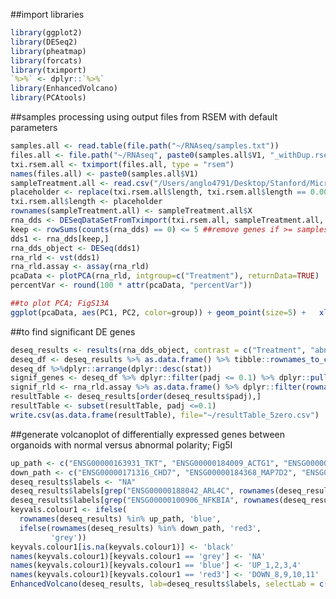 ##import libraries
```r
library(ggplot2)
library(DESeq2)
library(pheatmap)
library(forcats)
library(tximport)
`%>%` <- dplyr::`%>%`
library(EnhancedVolcano)
library(PCAtools)
```

##samples processing using output files from RSEM with default parameters
```r
samples.all <- read.table(file.path("~/RNAseq/samples.txt"))
files.all <- file.path("~/RNAseq", paste0(samples.all$V1, "_withDup.rsem.genes.results"))
txi.rsem.all <- tximport(files.all, type = "rsem")
names(files.all) <- paste0(samples.all$V1)
sampleTreatment.all <- read.csv("/Users/anglo4791/Desktop/Stanford/Microwell/RNAseq/sampleTreatment.csv")
placeholder <- replace(txi.rsem.all$length, txi.rsem.all$length == 0.00, 1.00)
txi.rsem.all$length <- placeholder
rownames(sampleTreatment.all) <- sampleTreatment.all$X
rna_dds <- DESeqDataSetFromTximport(txi.rsem.all, sampleTreatment.all, ~ Treatment)
keep <- rowSums(counts(rna_dds) == 0) <= 5 ##remove genes if >= samples have zero count
dds1 <- rna_dds[keep,]
rna_dds_object <- DESeq(dds1)
rna_rld <- vst(dds1)
rna_rld.assay <- assay(rna_rld)
pcaData <- plotPCA(rna_rld, intgroup=c("Treatment"), returnData=TRUE)
percentVar <- round(100 * attr(pcaData, "percentVar"))

##to plot PCA; FigS13A
ggplot(pcaData, aes(PC1, PC2, color=group)) + geom_point(size=5) +   xlab(paste0("PC1: ",percentVar[1],"% variance")) +   ylab(paste0("PC2: ",percentVar[2],"% variance")) + coord_fixed() + labs(color = "Polarity") + theme_bw() + theme(panel.grid.major = element_blank(), panel.grid.minor = element_blank(), aspect.ratio = 1, axis.text = element_blank(), axis.ticks = element_blank(), axis.title = element_text(size = 20, face = "bold"), legend.title = element_text(size = 15, face = "bold"), legend.text = element_text(size = 12, face = "bold"))
```

##to find significant DE genes
```r
deseq_results <- results(rna_dds_object, contrast = c("Treatment", "abnormal", "normal"))
deseq_df <- deseq_results %>% as.data.frame() %>% tibble::rownames_to_column(var = "Gene")
deseq_df %>%dplyr::arrange(dplyr::desc(stat))
signif_genes <- deseq_df %>% dplyr::filter(padj <= 0.1) %>% dplyr::pull(Gene)
signif_rld <- rna_rld.assay %>% as.data.frame() %>% dplyr::filter(rownames(rna_rld.assay) %in% signif_genes)
resultTable <- deseq_results[order(deseq_results$padj),]
resultTable <- subset(resultTable, padj <=0.1)
write.csv(as.data.frame(resultTable), file="~/resultTable_5zero.csv")
```

##generate volcanoplot of differentially expressed genes between organoids with normal versus abnormal polarity; Fig5I
```r
up_path <- c("ENSG00000163931_TKT", "ENSG00000184009_ACTG1", "ENSG00000100906_NFKBIA", "ENSG00000188042_ARL4C")
down_path <- c("ENSG00000171316_CHD7", "ENSG00000184368_MAP7D2", "ENSG00000122085_MTERF4", "ENSG00000136731_UGGT1", "ENSG00000204120_GIGYF2", "ENSG00000101966_XIAP", "ENSG00000106541_AGR2", "ENSG00000132341_RAN")
deseq_results$labels <- "NA"
deseq_results$labels[grep("ENSG00000188042_ARL4C", rownames(deseq_results))] <- "ARL4C"
deseq_results$labels[grep("ENSG00000100906_NFKBIA", rownames(deseq_results))] <- "NFKBIA"
keyvals.colour1 <- ifelse(
  rownames(deseq_results) %in% up_path, 'blue',
  ifelse(rownames(deseq_results) %in% down_path, 'red3',
         'grey'))
keyvals.colour1[is.na(keyvals.colour1)] <- 'black'
names(keyvals.colour1)[keyvals.colour1 == 'grey'] <- 'NA'
names(keyvals.colour1)[keyvals.colour1 == 'blue'] <- 'UP_1,2,3,4'
names(keyvals.colour1)[keyvals.colour1 == 'red3'] <- 'DOWN_8,9,10,11'
EnhancedVolcano(deseq_results, lab=deseq_results$labels, selectLab = c("ARL4C", "NFKBIA"), x='log2FoldChange', y='padj', pCutoff = 0.1, col = c('grey', 'grey', 'grey', 'blue'), colAlpha = 1, pointSize = 3, title = "DESeq2 Result", subtitle = "Differential Expression", legendLabels = c("Not significant", "Not significant", "Not significant", "Significant"), legendPosition = 'right', colCustom = keyvals.colour1, labSize = 4, drawConnectors = TRUE, widthConnectors = 0.75) + ylim(0,3) + ylab(bquote(-log[10](FDR))) + xlab(bquote(-log[2](FC))) + theme_bw() + theme(aspect.ratio = 1, panel.grid = element_blank(), legend.title = element_blank(), legend.text = element_text(size = 12), axis.title=element_text(size = 20, face = "bold"), axis.text = element_text(size = 15)) + theme_classic()
```
